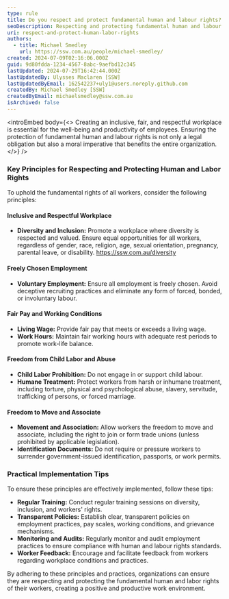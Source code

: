 ```yaml
---
type: rule
title: Do you respect and protect fundamental human and labour rights?
seoDescription: Respecting and protecting fundamental human and labour rights for workers.
uri: respect-and-protect-human-labor-rights
authors:
  - title: Michael Smedley
    url: https://ssw.com.au/people/michael-smedley/
created: 2024-07-09T02:16:06.000Z
guid: 9d80fdda-1234-4567-8abc-9aefbd12c345
lastUpdated: 2024-07-29T16:42:44.000Z
lastUpdatedBy: Ulysses Maclaren [SSW]
lastUpdatedByEmail: 162542237+uly1@users.noreply.github.com
createdBy: Michael Smedley [SSW]
createdByEmail: michaelsmedley@ssw.com.au
isArchived: false
---
```

<introEmbed
  body={<>
Creating an inclusive, fair, and respectful workplace is essential for the well-being and productivity of employees. Ensuring the protection of fundamental human and labour rights is not only a legal obligation but also a moral imperative that benefits the entire organization.
  </>}
/>
### Key Principles for Respecting and Protecting Human and Labor Rights

To uphold the fundamental rights of all workers, consider the following principles:

#### Inclusive and Respectful Workplace

* **Diversity and Inclusion:** Promote a workplace where diversity is respected and valued. Ensure equal opportunities for all workers, regardless of gender, race, religion, age, sexual orientation, pregnancy, parental leave, or disability. <https://ssw.com.au/diversity>

#### Freely Chosen Employment

* **Voluntary Employment:** Ensure all employment is freely chosen. Avoid deceptive recruiting practices and eliminate any form of forced, bonded, or involuntary labour.

#### Fair Pay and Working Conditions

* **Living Wage:** Provide fair pay that meets or exceeds a living wage.
* **Work Hours:** Maintain fair working hours with adequate rest periods to promote work-life balance.

#### Freedom from Child Labor and Abuse

* **Child Labor Prohibition:** Do not engage in or support child labour.
* **Humane Treatment:** Protect workers from harsh or inhumane treatment, including torture, physical and psychological abuse, slavery, servitude, trafficking of persons, or forced marriage.

#### Freedom to Move and Associate

* **Movement and Association:** Allow workers the freedom to move and associate, including the right to join or form trade unions (unless prohibited by applicable legislation).
* **Identification Documents:** Do not require or pressure workers to surrender government-issued identification, passports, or work permits.

### Practical Implementation Tips

To ensure these principles are effectively implemented, follow these tips:

* **Regular Training:** Conduct regular training sessions on diversity, inclusion, and workers' rights.
* **Transparent Policies:** Establish clear, transparent policies on employment practices, pay scales, working conditions, and grievance mechanisms.
* **Monitoring and Audits:** Regularly monitor and audit employment practices to ensure compliance with human and labour rights standards.
* **Worker Feedback:** Encourage and facilitate feedback from workers regarding workplace conditions and practices.

By adhering to these principles and practices, organizations can ensure they are respecting and protecting the fundamental human and labor rights of their workers, creating a positive and productive work environment.
